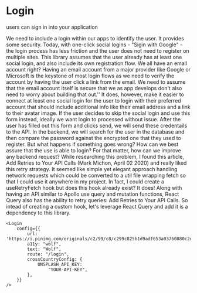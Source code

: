 


<Meta title="menu/organisms/login" />

# Login

<Subtitle>users can sign in into your application</Subtitle>

<Paragraph>
We need to include a login within our apps to identify the user. It provides some security. Today, with one-click social logins - "Sigin with Google" - the login process has less friction and the user does not need to register on multiple sites. 
</Paragraph>
<Paragraph>
This library assumes that the user already has at least one social login, and also include its own registration flow. 
We all have an email account right? Having an email account from a major provider like Google or Microsoft is the keystone of most login flows as we need to verify the account by having the user click a link from the email. We need to assume that the email account itself is secure that we as app develops don't also need to worry about building that out.''
 It does, however, make it easier to connect at least one social login for the user to login with their preferred account that should include additional info like their email address and a link to their avatar image.      
</Paragraph>
<Paragraph>
If the user decides to skip the social login and use this form instead, ideally we want login to processed without issue. After the user has filled out this form and clicks send, we will send these credentails to the API.  
</Paragraph>
<Paragraph>
In the backend, we will search for the user in the database and then compare the password against the encrypted one that they used to register.
</Paragraph>
<Paragraph>
But what happens if something goes wrong? How can we best assure that the use is able to login? For that matter, how can we improve any backend request? While researching this problem, I found this article, <Link url="https://blog.bearer.sh/add-retry-to-api-calls-javascript-node/">Add Retries to Your API Calls</Link> (Mark Michon, April 02 2020) and really liked this retry strategy. It seemed like simple yet elegant approach handling network requests which could be converted to a util file wrapping fetch so that I could use it anywhere in my project. In fact, I could create a <Hilight color="">useRetryFetch</Hilight> hook but does this hook already exist? It does! Along with having an API similar to Apollo use query and mutation functions, React Query also has the ability to retry queries:  
<Link url="https://react-query.tanstack.com/guides/query-retries">Add Retries to Your API Calls</Link>. So intead of creating a custom hook, let's leverage React Query and add it is a dependency to this library.

</Paragraph>

```
<Login
    config={{
        url: 'https://i.pinimg.com/originals/c2/99/c8/c299c825b1d9adf653a03760880c2d81.jpg',,
        a11y: "wolf",
        text: "Wolf",
        route: "/login",
        crossCountryConfig: {
            UNSPLASH_API_KEY:
                "YOUR-API-KEY",
        },
    }}
/>
```


<Canvas>
  <Story name="login">
    <Login config={{
        url: 'https://i.pinimg.com/originals/c2/99/c8/c299c825b1d9adf653a03760880c2d81.jpg',
        a11y: "wolf",
        text: "Wolf",
        route: "/login",
        crossCountryConfig: privateConfig || {
            UNSPLASH_API_KEY: "YOUR-API-KEY",
        },
    }}/>
  </Story>
</Canvas>
